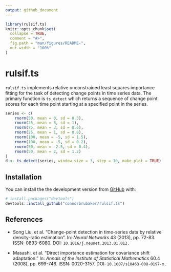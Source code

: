 ```yaml
---
output: github_document
---
```


<!-- README.md is generated from README.Rmd. Please edit that file -->

```r
library(rulsif.ts)
knitr::opts_chunk$set(
  collapse = TRUE,
  comment = "#>",
  fig.path = "man/figures/README-",
  out.width = "100%"
)
```

# rulsif.ts

<!-- badges: start -->
<!-- badges: end -->

`rulsif.ts` implements relative unconstrained least squares importance fitting for the task
of detecting change points in time series data. The primary function is `ts_detect` which returns
a sequence of change point scores for each time point starting at a specified point in the series.

```r
series <- c(
    rnorm(50, mean = 0, sd = 0.3),
    rnorm(25, mean = 8, sd = 1),
    rnorm(75, mean = 3, sd = 0.6),
    rnorm(25, mean = 1, sd = 0.8),
    rnorm(100, mean = -5, sd = 1.5),
    rnorm(100, mean = -5, sd = 0.2),
    rnorm(50, mean = -2.5, sd = 0.4),
    rnorm(50, mean = 2, sd = 1.2)
)
d <- ts_detect(series, window_size = 3, step = 10, make_plot = TRUE)
```


## Installation

You can install the the development version from [GitHub](https://github.com/) with:

``` r
# install.packages("devtools")
devtools::install_github("connorbrubaker/rulsif.ts")
```

## References

* Song Liu, et al. "Change-point detection in time-series data by relative density-ratio estimation".
  In: *Neural Networks* 43 (2013), pp. 72-83. ISSN: 0893-6080. DOI: `10.1016/j.neunet.2013.01.012.`

* Masashi, et al. "Direct importance estimation for covariance shift adaptation." In: *Annals of the Institute
of Statistical Mathematics* 60.4 (2008), pp. 699-746. ISSN: 0020-3157. DOI: `10.1007/s10463-008-0197-x.`
